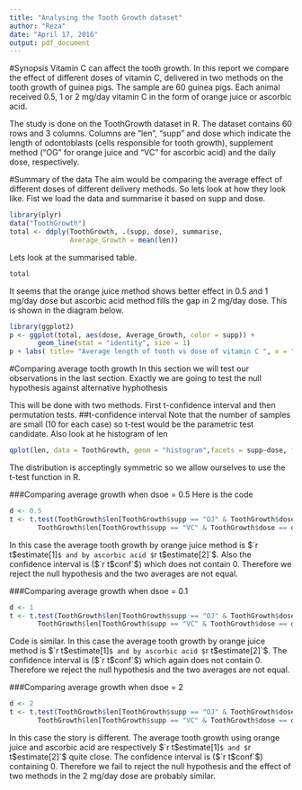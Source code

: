 ```yaml
---
title: "Analysing the Tooth Growth dataset"
author: "Reza"
date: "April 17, 2016"
output: pdf_document
---
```

#Synopsis
Vitamin C can affect the tooth growth. In this report we compare the effect of different doses of vitamin C, delivered in two methods on the tooth growth of guinea pigs. The sample are 60 guinea pigs. Each animal received 0.5, 1 or 2 mg/day vitamin C in the form of orange juice or ascorbic acid. 

The study is done on the ToothGrowth dataset in R. The dataset contains 60 rows and 3 columns. Columns are "len", "supp" and dose which indicate the length of odontoblasts (cells responsible for tooth growth), supplement method ("OG" for orange juice and "VC" for ascorbic acid) and the daily dose, respectively.

#Summary of the data
The aim would be comparing the average effect of different doses of different delivery methods. So lets look at how they look like. Fist we load the data and summarise it based on supp and dose.
```r
library(plyr)
data("ToothGrowth")
total <- ddply(ToothGrowth, .(supp, dose), summarise, 
               Average_Growth = mean(len))
```
Lets look at the summarised table.
```r
total
```
It seems that the orange juice method shows better effect in $0.5$ and $1$ mg/day dose but ascorbic acid method fills the gap in $2$ mg/day dose. This is shown in the diagram below.
```r
library(ggplot2)
p <- ggplot(total, aes(dose, Average_Growth, color = supp)) + 
       geom_line(stat = "identity", size = 1)
p + labs( title= "Average length of tooth vs dose of vitamin C ", x = "Dose of Vitmain C", y = "Average Tooth Growth") + scale_color_discrete( name  = "Delivary method", labels = c("Orange Juice", "Ascorbic Acid"))
```

#Comparing average tooth growth
In this section we will test our observations in the last section. Exactly we are going to test the null hypothesis 
\begin{itemize}
\item H$_0$: The average tooth growth in a similar dosage by both delivery methos are equal
\end{itemize}
against alternative hyphothesis
\begin{itemize}
\item H$_1$: The average tooth growth in a similar dosage by both delivery methos are not equal
\end{itemize}

This will be done with two methods. First t-confidence interval and then permutation tests.
##t-confidence interval
Note that the number of samples are small (10 for each case) so t-test would be the parametric test candidate. Also look at he histogram of len 
```r
qplot(len, data = ToothGrowth, geom = "histogram",facets = supp~dose, fill = as.factor(dose)) + scale_fill_discrete( name = "Dose")
```

The distribution is acceptingly symmetric so we allow ourselves to use the t-test function in R. 

###Comparing average growth when dsoe = $0.5$
Here is the code
```r
d <- 0.5
t <- t.test(ToothGrowth$len[ToothGrowth$supp == "OJ" & ToothGrowth$dose == d],
       ToothGrowth$len[ToothGrowth$supp == "VC" & ToothGrowth$dose == d], paired = F)
```
In this case the average tooth growth by orange juice method is $`r t$estimate[1]`$ and by ascorbic acid $`r t$estimate[2]`$. Also the confidence interval is ($`r t$conf`$) which does not contain $0$. Therefore we reject the null hypothesis and the two averages are not equal.

###Comparing average growth when dsoe = $0.1$

```r
d <- 1
t <- t.test(ToothGrowth$len[ToothGrowth$supp == "OJ" & ToothGrowth$dose == d],
       ToothGrowth$len[ToothGrowth$supp == "VC" & ToothGrowth$dose == d], paired = F)
```
Code is similar. In this case the average tooth growth by orange juice method is $`r t$estimate[1]`$ and by ascorbic acid $`r t$estimate[2]`$. The confidence interval is ($`r t$conf`$) which again does not contain $0$. Therefore we reject the null hypothesis and the two averages are not equal.

###Comparing average growth when dsoe = $2$
```r
d <- 2
t <- t.test(ToothGrowth$len[ToothGrowth$supp == "OJ" & ToothGrowth$dose == d],
       ToothGrowth$len[ToothGrowth$supp == "VC" & ToothGrowth$dose == d], paired = F)
```

In this case the story is different. The average tooth growth using orange juice and ascorbic acid are respectively $`r t$estimate[1]`$ and $`r t$estimate[2]`$ quite close. The confidence interval is ($`r t$conf`$) containing $0$. Therefore we fail to reject the null hypothesis and the effect of two methods in the $2$ mg/day dose are probably similar.

